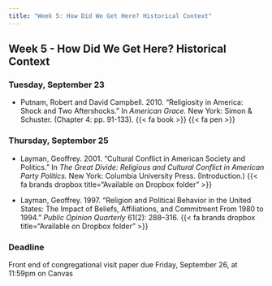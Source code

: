 ```yaml
---
title: "Week 5: How Did We Get Here? Historical Context"
---
```


::: {.content-visible when-format="pdf"}

## Week 5 - How Did We Get Here? Historical Context

:::

[//]: <> (Need to write intro)

### Tuesday, September 23

- Putnam, Robert and David Campbell. 2010. "Religiosity in America: Shock and Two Aftershocks." In *American Grace.* New York: Simon & Schuster. (Chapter 4: pp. 91-133). {{< fa book >}} {{< fa pen >}}



### Thursday, September 25

- Layman, Geoffrey. 2001. "Cultural Conflict in American Society and Politics." In *The Great Divide: Religious and Cultural Conflict in American Party Politics.* New York: Columbia University Press. (Introduction.) {{< fa brands dropbox title="Available on Dropbox folder" >}}

- Layman, Geoffrey. 1997. "Religion and Political Behavior in the United States: The Impact of Beliefs, Affiliations, and Commitment From 1980 to 1994." *Public Opinion Quarterly* 61(2): 288–316. {{< fa brands dropbox title="Available on Dropbox folder" >}}


:::{.callout-important}

### Deadline

Front end of congregational visit paper due Friday, September 26, at 11:59pm on Canvas

:::
